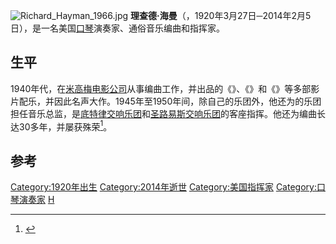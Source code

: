 {{Expand language|1=en|time=2022-03-15T04:00:39+00:00}}
[[File:Richard_Hayman_1966.jpg|thumb]]
'''理查德·海曼'''（{{lang-en|'''Richard Hayman'''}}，1920年3月27日─2014年2月5日），是一名美国[[口琴|口琴]]演奏家、通俗音乐编曲和指挥家。

==生平==

1940年代，在[[米高梅电影公司|米高梅电影公司]]从事编曲工作，并出品的《{{link-en|Girl Crazy|Girl Crazy}}》、《{{link-en|Meet Me in St.Louis|Meet Me in St.Louis}}》和《{{link-en|Thousands Cheer|Thousands Cheer}}》等多部影片配乐，并因此名声大作。1945年至1950年间，除自己的乐团外，他还为{{link-en|沃恩·梦露|Vaughn Monroe}}的乐团担任音乐总监，是[[底特律交响乐团|底特律交响乐团]]和[[圣路易斯交响乐团|圣路易斯交响乐团]]的客座指挥。他还为{{link-en|波士顿大众管弦乐团|Boston Pops Orchestra}}编曲长达30多年，并屡获殊荣<ref>{{cite news|title=Richard Hayman (Conductor)|url=http://www.bach-cantatas.com/Bio/Hayman-Richard.htm|accessdate=2013-10-27|newspaper=bach-cantatas|archive-date=2021-02-18|archive-url=https://web.archive.org/web/20210218104404/http://www.bach-cantatas.com/Bio/Hayman-Richard.htm|dead-url=no}}</ref>。

==参考==
{{reflist}}

{{Authority control}}
{{DEFAULTSORT:Hayman}}
[[Category:1920年出生|Category:1920年出生]]
[[Category:2014年逝世|Category:2014年逝世]]
[[Category:美国指挥家|Category:美国指挥家]]
[[Category:口琴演奏家|Category:口琴演奏家]]
[[Category:美国电影音乐作曲家|H]]